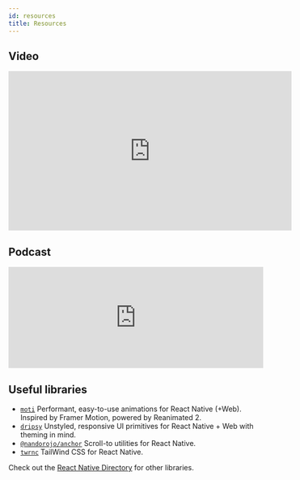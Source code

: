 ```yaml
---
id: resources
title: Resources
---
```


## Video

<div style={{ maxWidth: '100%', overflowX: 'auto' }}>
  <iframe
    width="560"
    height="315"
    src="https://www.youtube.com/embed/0lnbdRweJtA"
    title="YouTube video player"
    frameborder="0"
    allow="accelerometer; autoplay; clipboard-write; encrypted-media; gyroscope; picture-in-picture"
    allowfullscreen
  ></iframe>
</div>

## Podcast

<div style={{ maxWidth: '100%' }}>
  <iframe
    height="200px"
    width="100%"
    frameborder="no"
    scrolling="no"
    seamless
    src="https://player.simplecast.com/bceeebaf-6e72-4b5b-84ac-e022985e6df2?dark=true"
  ></iframe>
</div>

## Useful libraries

- [`moti`](https://moti.fyi) Performant, easy-to-use animations for React Native (+Web). Inspired by Framer Motion, powered by Reanimated 2.
- [`dripsy`](https://dripsy.com) Unstyled, responsive UI primitives for React Native + Web with theming in mind.
- [`@nandorojo/anchor`](https://github.com/nandorojo/react-native-anchors) Scroll-to utilities for React Native.
- [`twrnc`](https://github.com/jaredh159/tailwind-react-native-classnames) TailWind CSS for React Native.

Check out the [React Native Directory](https://reactnative.directory) for other libraries.
